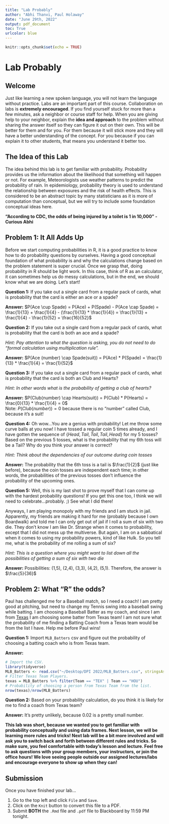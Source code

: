 ```yaml
---
title: "Lab Probably"
author: "Abhi Thanvi, Paul Holaway"
date: "June 29th, 2022"
output: pdf_document
toc: True
urlcolor: blue
---
```


```r
knitr::opts_chunk$set(echo = TRUE)
```
\newpage

# Lab Probably

## Welcome

Just like learning a new spoken language, you will not learn the language without practice. Labs are an important part of this course. Collaboration on labs is **extremely encouraged**. If you find yourself stuck for more than a few minutes, ask a neighbor or course staff for help. When you are giving help to your neighbor, explain the **idea and approach** to the problem without sharing the answer itself so they can figure it out on their own. This will be better for them and for you. For them because it will stick more and they will have a better understanding of the concept. For you because if you can explain it to other students, that means you understand it better too.

## The Idea of this Lab

The idea behind this lab is to get familiar with probability. Probability provides us the information about the likelihood that something will happen or not. For example, Meteorologists use weather patterns to predict the probability of rain. In epidemiology, probability theory is used to understand the relationship between exposures and the risk of health effects. This is considered to be an abstract topic by many statisticians as it is more of computation than conceptual, but we will try to include some foundation conceptual ideas here. 

  **"According to CDC, the odds of being injured by a toilet is 1 in 10,000" - Curious Abhi**

## Problem 1: It All Adds Up

Before we start computing probabilities in R, it is a good practice to know how to do probability questions by ourselves. Having a good conceptual foundation of what probability is and why the calculations change based on the problem statement is super crucial. Once we grasp that, doing probability in R should be light work. In this case, think of R as an calculator, it can sometimes help us do messy calculations, but in the end, we should know what we are doing. Let's start!

**Question 1:** If you take out a single card from a regular pack of cards, what is probability that the card is either an ace or a spade?

**Answer:** $P(Ace \cup Spade) = P(Ace) + P(Spade) - P(Ace \cap Spade) = \frac{1}{13} + \frac{1}{4} - (\frac{1}{13} * \frac{1}{4}) = \frac{1}{13} + \frac{1}{4} - \frac{1}{52} = \frac{16}{52}$  

**Question 2:** If you take out a single card from a regular pack of cards, what is probability that the card is both an ace and a spade?

*Hint: Pay attention to what the question is asking, you do not need to do "formal calculation using multiplication rule".*

**Answer:** $P(Ace (number) \cap Spade(suit)) = P(Ace) * P(Spade) = \frac{1}{13} * \frac{1}{4} = \frac{1}{52}$   

**Question 3:** If you take out a single card from a regular pack of cards, what is probability that the card is both an Club and Hearts?

*Hint: In other words what is the probability of getting a club of hearts?* 

**Answer:** $P(Club(number) \cap Hearts(suit)) = P(Club) * P(Hearts) = \frac{0}{13} * \frac{1}{4} = 0$   
Note: $P(Club(number)) = 0$ because there is no "number" called Club, because it's a suit!

**Question 4:** Oh wow...You are a genius with probability! Let me throw some curve balls at you now! I have tossed a regular coin 5 times already, and I have gotten the sequence of $\{Head, Tail, Tail, Tail, Head\}$ for my 5 tosses? Based on the previous 5 tosses, what is the probability that my 6th toss will be a Tail? Why do you think your answer is correct?

*Hint: Think about the dependencies of our outcome during coin tosses*

**Answer:** The probability that the 6th toss is a tail is $\frac{1}{2}$ (just like before), because the coin tosses are independent each time; in other words, the probabilities of the previous tosses don't influence the probability of the upcoming ones. 

**Question 5:** Well, this is my last shot to prove myself that I can come up with the hardest probability questions! If you get this one too, I think we will need to celebrate...probably. ;) See what I did there! 

Anyways, I am playing monopoly with my friends and I am stuck in jail. Apparently, my friends are making it hard for me (probably because I own Boardwalk) and told me I can only get out of jail if I roll a sum of six with two die. They don't know I am like Dr. Strange when it comes to probability, except that I did not mess up the multiverse. But again, I am on a sabbatical when it comes to using my probability powers, kind of like Hulk. So you tell me, what is the probability of me rolling a sum of six?

*Hint: This is a question where you might want to list down all the possibilities of getting a sum of six with two die*

**Answer:** Possibilities: (1,5), (2,4), (3,3), (4,2), (5,1). Therefore, the answer is $\frac{5}{36}$

\newpage

## Problem 2: What "R" the odds?

Paul has challenged me for a Baseball match, so I need a coach! I am pretty good at pitching, but need to change my Tennis swing into a baseball swing while batting. I am choosing a Baseball Batter as my coach, and since I am from [Texas](https://www.youtube.com/watch?v=WPJlK4CpH7M) I am choosing some batter from Texas team! I am not sure what the probability of me finding a Batting Coach from a Texas team would be from the list I have. Help me before Paul wins!

**Question 1:** Import `MLB_Batters` csv and figure out the probability of choosing a batting coach who is from Texas team.

**Answer:** 
```r
# Import the CSV.
library(tidyverse)
MLB_Batters <- read.csv("~/Desktop/DPI 2022/MLB_Batters.csv", stringsAsFactors=TRUE)
# Filter Texas Team Players.
texas = MLB_Batters %>% filter(Team == "TEX" | Team == "HOU")
# Probability of choosing a person from Texas Team from the list.
nrow(texas)/nrow(MLB_Batters)
```


**Question 2:** Based on your probability calculation, do you think it is likely for me to find a coach from Texas team?

**Answer:** It's pretty unlikely, because 0.02 is a pretty small number.  


**This lab was short, because we wanted you to get familiar with probability conceptually and using data frames. Next lesson, we will be learning more rules and tricks! Next lab will be a bit more involved and will ask you to switch back and forth between different rules and tricks. So make sure, you feel comfortable with today's lesson and lecture. Feel free to ask questions with your group members, your instructors, or join the office hours! We love seeing people outside our assigned lectures/labs and encourage everyone to show up when they can!**

## Submission
Once you have finished your lab...

1. Go to the top left and click `File` and `Save`.
2. Click on the `Knit` button to convert this file to a PDF.
3. Submit **BOTH** the `.Rmd` file and `.pdf` file to Blackboard by 11:59 PM tonight.